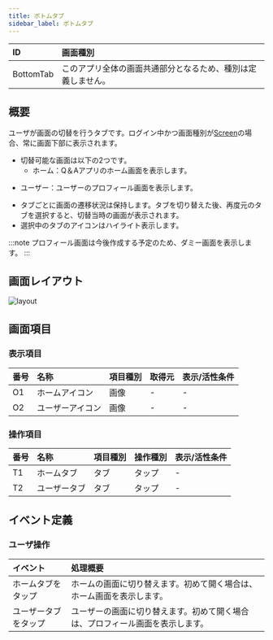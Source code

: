 ```yaml
---
title: ボトムタブ
sidebar_label: ボトムタブ
---
```


| ID       | 画面種別 |
|:----------|:------------|
| BottomTab | このアプリ全体の画面共通部分となるため、種別は定義しません。 |

## 概要

ユーザが画面の切替を行うタブです。ログイン中かつ画面種別が[Screen](../../../definitions/screen-type/screen.mdx)の場合、常に画面下部に表示されます。

- 切替可能な画面は以下の2つです。
  - ホーム：Q＆Aアプリのホーム画面を表示します。
<!-- textlint-disable prh -->
  - ユーザー：ユーザーのプロフィール画面を表示します。
<!-- textlint-enable prh -->
- タブごとに画面の遷移状況は保持します。タブを切り替えた後、再度元のタブを選択すると、切替当時の画面が表示されます。
- 選択中のタブのアイコンはハイライト表示します。

:::note
プロフィール画面は今後作成する予定のため、ダミー画面を表示します。
:::

## 画面レイアウト

![layout](./layout.drawio.png)

## 画面項目

### 表示項目

<!-- textlint-disable prh -->
| 番号 | 名称          | 項目種別    | 取得元               | 表示/活性条件                                 |
|:----|:--------------|:-----------|:--------------------|:--------------------------------------------|
| O1  | ホームアイコン   | 画像       | -                   | -                                           |
| O2  | ユーザーアイコン | 画像       | -                   | -                                           |
<!-- textlint-enable prh -->

### 操作項目

<!-- textlint-disable prh -->
| 番号 | 名称        | 項目種別    | 操作種別     | 表示/活性条件                               |
|:----|:------------|:-----------|:----------|:-------------------------------------------|
| T1  | ホームタブ    | タブ       | タップ     |  -                                          |
| T2  | ユーザータブ  | タブ       | タップ     |  -                                          |
<!-- textlint-enable prh -->

## イベント定義

### ユーザ操作

<!-- textlint-disable prh -->
| イベント | 処理概要 |
|:------|:------|
| ホームタブをタップ | ホームの画面に切り替えます。初めて開く場合は、ホーム画面を表示します。 |
| ユーザータブをタップ | ユーザーの画面に切り替えます。初めて開く場合は、プロフィール画面を表示します。 |
<!-- textlint-enable prh -->
